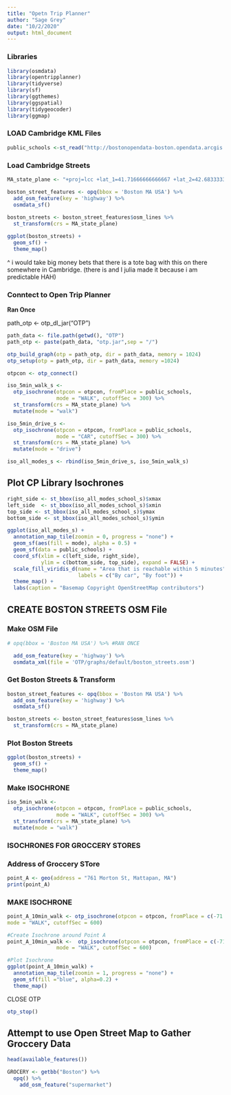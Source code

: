 ```yaml
---
title: "Opetn Trip Planner"
author: "Sage Grey"
date: "10/2/2020"
output: html_document
---
```


### Libraries
```r
library(osmdata)
library(opentripplanner)
library(tidyverse)
library(sf)
library(ggthemes)
library(ggspatial)
library(tidygeocoder)
library(ggmap)
```


### LOAD Cambridge KML Files
```r
public_schools <-st_read("http://bostonopendata-boston.opendata.arcgis.com/datasets/1d9509a8b2fd485d9ad471ba2fdb1f90_0.kml?outSR=%7B%22latestWkid%22%3A2249%2C%22wkid%22%3A102686%7D")
```



### Load Cambridge Streets

```r
MA_state_plane <- "+proj=lcc +lat_1=41.71666666666667 +lat_2=42.68333333333333 +lat_0=41 +lon_0=-71.5 +x_0=200000 +y_0=750000 +ellps=GRS80 +units=m +no_defs"

boston_street_features <- opq(bbox = 'Boston MA USA') %>%
  add_osm_feature(key = 'highway') %>%
  osmdata_sf()
  
boston_streets <- boston_street_features$osm_lines %>%
  st_transform(crs = MA_state_plane)


```


```r
ggplot(boston_streets) +
  geom_sf() +
  theme_map()
```
^ i would take big money bets that there is a tote bag with this on there somewhere in Cambridge. (there is and I julia made it because i am predictable HAH)

### Conntect to Open Trip Planner
**Ran Once**

path_otp <- otp_dl_jar("OTP")

```r
path_data <- file.path(getwd(), "OTP")
path_otp <- paste(path_data, "otp.jar",sep = "/")

otp_build_graph(otp = path_otp, dir = path_data, memory = 1024)
otp_setup(otp = path_otp, dir = path_data, memory =1024)

```

```r
otpcon <- otp_connect()
```



```r
iso_5min_walk_s <- 
  otp_isochrone(otpcon = otpcon, fromPlace = public_schools, 
                mode = "WALK", cutoffSec = 300) %>%
  st_transform(crs = MA_state_plane) %>%
  mutate(mode = "walk")

iso_5min_drive_s <- 
  otp_isochrone(otpcon = otpcon, fromPlace = public_schools, 
                mode = "CAR", cutoffSec = 300) %>%
  st_transform(crs = MA_state_plane) %>%
  mutate(mode = "drive")

iso_all_modes_s <- rbind(iso_5min_drive_s, iso_5min_walk_s)


```





## Plot CP Library Isochrones
```r
right_side <- st_bbox(iso_all_modes_school_s)$xmax
left_side  <- st_bbox(iso_all_modes_school_s)$xmin
top_side <- st_bbox(iso_all_modes_school_s)$ymax
bottom_side <- st_bbox(iso_all_modes_school_s)$ymin

ggplot(iso_all_modes_s) +
  annotation_map_tile(zoomin = 0, progress = "none") +
  geom_sf(aes(fill = mode), alpha = 0.5) +
  geom_sf(data = public_schools) +
  coord_sf(xlim = c(left_side, right_side), 
           ylim = c(bottom_side, top_side), expand = FALSE) +
  scale_fill_viridis_d(name = "Area that is reachable within 5 minutes",
                       labels = c("By car", "By foot")) +
  theme_map() +
  labs(caption = "Basemap Copyright OpenStreetMap contributors")

```

## CREATE BOSTON STREETS OSM File





### Make OSM File
```r
# opq(bbox = 'Boston MA USA') %>% #RAN ONCE

  add_osm_feature(key = 'highway') %>%
  osmdata_xml(file = 'OTP/graphs/default/boston_streets.osm')
```

### Get Boston Streets & Transform
```r
boston_street_features <- opq(bbox = 'Boston MA USA') %>%
  add_osm_feature(key = 'highway') %>%
  osmdata_sf()

boston_streets <- boston_street_features$osm_lines %>%
  st_transform(crs = MA_state_plane)

```

### Plot Boston Streets
```r
ggplot(boston_streets) +
  geom_sf() +
  theme_map()
```





### Make ISOCHRONE
```r
iso_5min_walk <- 
  otp_isochrone(otpcon = otpcon, fromPlace = public_schools, 
                mode = "WALK", cutoffSec = 300) %>%
  st_transform(crs = MA_state_plane) %>%
  mutate(mode = "walk")
```


### ISOCHRONES FOR GROCCERY STORES

### Address of Groccery STore
```r
point_A <- geo(address = "761 Morton St, Mattapan, MA")
print(point_A)

```

### MAKE ISOCHRONE
```r
point_A_10min_walk <- otp_isochrone(otpcon = otpcon, fromPlace = c(-71.08928, 42.28352),
mode = "WALK", cutoffSec = 600)
```


```r
#Create Isochrone around Point A
point_A_10min_walk <-  otp_isochrone(otpcon = otpcon, fromPlace = c(-71.09512, 42.26820), 
                mode = "WALK", cutoffSec = 600) 
```

```r
#Plot Isochrone
ggplot(point_A_10min_walk) +
  annotation_map_tile(zoomin = 1, progress = "none") +
  geom_sf(fill ="blue", alpha=0.2) +
  theme_map() 

```

CLOSE OTP
```r
otp_stop()
```


## Attempt to use Open Street Map to Gather Groccery Data
```r
head(available_features())

GROCERY <- getbb("Boston") %>%
  opq() %>%
    add_osm_feature("supermarket")
```


